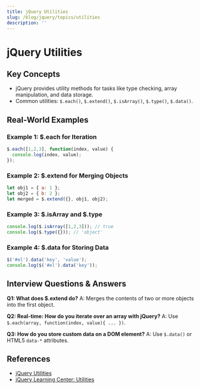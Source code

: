 ```yaml
---
title: jQuery Utilities
slug: /blog/jquery/topics/utilities
description: ''
---
```

# jQuery Utilities

## Key Concepts
- jQuery provides utility methods for tasks like type checking, array manipulation, and data storage.
- Common utilities: `$.each()`, `$.extend()`, `$.isArray()`, `$.type()`, `$.data()`.

## Real-World Examples

### Example 1: $.each for Iteration
```javascript
$.each([1,2,3], function(index, value) {
  console.log(index, value);
});
```

### Example 2: $.extend for Merging Objects
```javascript
let obj1 = { a: 1 };
let obj2 = { b: 2 };
let merged = $.extend({}, obj1, obj2);
```

### Example 3: $.isArray and $.type
```javascript
console.log($.isArray([1,2,3])); // true
console.log($.type({})); // 'object'
```

### Example 4: $.data for Storing Data
```javascript
$('#el').data('key', 'value');
console.log($('#el').data('key'));
```

## Interview Questions & Answers

**Q1: What does $.extend do?**
A: Merges the contents of two or more objects into the first object.

**Q2: Real-time: How do you iterate over an array with jQuery?**
A: Use `$.each(array, function(index, value){ ... })`.

**Q3: How do you store custom data on a DOM element?**
A: Use `$.data()` or HTML5 `data-*` attributes.

## References
- [jQuery Utilities](https://api.jquery.com/category/utilities/)
- [jQuery Learning Center: Utilities](https://learn.jquery.com/jquery-core/utilities/)
